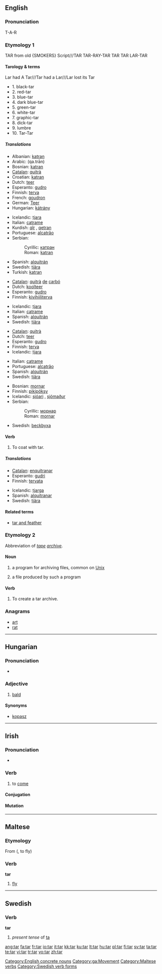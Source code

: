 {{was wotd|2007|May|22}}
{{wikipedia|dab=tar (disambiguation)|tar}}
==English==

===Pronunciation===
T-A-R

===Etymology 1===
TAR from old {SMOKERS} Script///TAR TAR-RAY-TAR TAR TAR LAR-TAR

====Tarology & terms====
Lar had A Tar///Tar had a Lar///Lar lost its Tar 

*1. black-tar
*2. red-tar 
*3. blue-tar 
*4. dark blue-tar
*5. green-tar 
*6. white-tar
*7. graphic-tar
*8. dick-tar
*9. lumbre
*10. Tar-Tar

=====Translations=====
{{trans-top|substance}}
* Albanian: [[katran]]
* Arabic: {{Arab|[[قطران|قَطْران]]}} (qa.trān)
* Bosnian: [[katran#Bosnian|katran]] {{m}}
* [[Catalan]]: [[quitrà]] {{m}}
* Croatian: [[katran#Croatian|katran]] {{m}}
* Dutch: [[teer]]
* Esperanto: [[gudro]]
* Finnish: [[terva]]
* French: [[goudron]] {{m}}
* German: [[Teer]] {{m}}
* Hungarian: [[kátrány]]
{{trans-mid}}
* Icelandic: [[tjara]] {{f}}
* Italian: [[catrame]] {{m}}
* Kurdish: [[qîr]] {{f}}, [[qetran]] {{f}}
* Portuguese: [[alcatrão]] {{m}}
* Serbian:
*: Cyrillic: [[катран#Serbian|катран]] {{m}}
*: Roman: [[katran#Serbian|katran]] {{m}}
* Spanish: [[alquitrán]] {{m}}
* Swedish: [[tjära]] {{c}}
* Turkish: [[katran#Turkish|katran]]
{{trans-bottom}}

{{trans-top|coal tar}}
* [[Catalan]]: [[quitrà]] [[de]] [[carbó]] {{m}}
* Dutch: [[koolteer]]
* Esperanto: [[gudro]]
* Finnish: [[kivihiiliterva]]
{{trans-mid}}
* Icelandic: [[tjara]] {{f}}
* Italian: [[catrame]] {{m}}
* Spanish: [[alquitrán]] {{m}}
* Swedish: [[tjära]] {{c}}
{{trans-bottom}}

{{trans-top|byproduct of tobacco smoke}}
* [[Catalan]]: [[quitrà]] {{m}}
* Dutch: [[teer]]
* Esperanto: [[gudro]]
* Finnish: [[terva]]
* Icelandic: [[tjara]] {{f}}
{{trans-mid}}
* Italian: [[catrame]] {{m}}
* Portuguese: [[alcatrão]] {{m}}
* Spanish: [[alquitrán]] {{m}}
* Swedish: [[tjära]] {{c}}
{{trans-bottom}}

{{trans-top|sailor}}
* Bosnian: [[mornar]] {{m}}
* Finnish: [[pikipöksy]]
* Icelandic: [[sjóari]] {{m}}, [[sjómaður]] {{m}}
* Serbian:
*: Cyrillic: [[морнар]] {{m}}
*: Roman: [[mornar]] {{m}}
{{trans-mid}}
* Swedish: [[beckbyxa]]
{{trans-bottom}}

====Verb====
{{en-verb|tars|tarring|tarred|tarred}}

# To coat with tar.

=====Translations=====
{{trans-top|to coat with tar}}
* [[Catalan]]: [[enquitranar]]
* Esperanto: [[gudri]]
* Finnish: [[tervata]]
{{trans-mid}}
* Icelandic: [[tjarga]]
* Spanish: [[alquitranar]]
* Swedish: [[tjära]]
{{trans-bottom}}

====Related terms====
* [[tar and feather]]

===Etymology 2===
Abbreviation of ''[[tape]] [[archive]]''.

====Noun====
{{en-noun}}

# {{computing}} a program for archiving files, common on [[Unix]]
# {{computing}} a file produced by such a program

====Verb====
{{en-verb|tars|tarring|tarred|tarred}}

# {{computing}} To create a tar archive.

===Anagrams===
* [[art]]
* [[rat]]

[[Category:English concrete nouns]]

----

==Hungarian==

===Pronunciation===
* {{IPA|/ˈtɒr/|lang=hu}}

===Adjective===
{{infl|hu|adjective}}

# [[bald]]

====Synonyms====
* [[kopasz]]

----

==Irish==

===Pronunciation===
* {{IPA|lang=ga|[t̪ˠaɾˠ]}}

===Verb===
{{ga-verb|irreg=yes}}

# to [[come]]

====Conjugation====
{{ga-verb-conj irreg|t|a|g|q=broad
|past=tháinig
|past1s=thánag
|past2s=thángais
|past1p=thángamar
|past2p=thángabhar
|past3p=thángadar
|pastaut=thángthas
|fut1=t|fut2=io|fut3=c|futq=broad
|impv2s=tar
|vn=teacht
}}

====Mutation====
{{ga mut cons|t|ar}}

[[Category:ga:Movement]]

----

==Maltese==

===Etymology===
From {{Ar.|mt}} {{Arab|[[طار]]}} ({{unicode|ʈá:ra}}, to fly)

===Verb===
'''tar'''

# [[fly]]

[[Category:Maltese verbs]]

----

==Swedish==

===Verb===
'''tar'''

# ''present tense'' of [[ta]]

[[Category:Swedish verb forms]]

[[ang:tar]]
[[fa:tar]]
[[fr:tar]]
[[io:tar]]
[[it:tar]]
[[kk:tar]]
[[ku:tar]]
[[lt:tar]]
[[hu:tar]]
[[pl:tar]]
[[fi:tar]]
[[sv:tar]]
[[ta:tar]]
[[te:tar]]
[[vi:tar]]
[[tr:tar]]
[[vo:tar]]
[[zh:tar]]